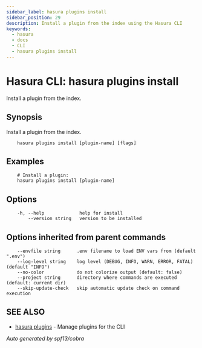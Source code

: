```yaml
---
sidebar_label: hasura plugins install
sidebar_position: 29
description: Install a plugin from the index using the Hasura CLI
keywords:
  - hasura
  - docs
  - CLI
  - hasura plugins install
---
```


# Hasura CLI: hasura plugins install

Install a plugin from the index.

## Synopsis

Install a plugin from the index.

```
    hasura plugins install [plugin-name] [flags]
```

## Examples

```
    # Install a plugin:
    hasura plugins install [plugin-name]
```

## Options

```
    -h, --help             help for install
        --version string   version to be installed
```

## Options inherited from parent commands

```
    --envfile string      .env filename to load ENV vars from (default ".env")
    --log-level string    log level (DEBUG, INFO, WARN, ERROR, FATAL) (default "INFO")
    --no-color            do not colorize output (default: false)
    --project string      directory where commands are executed (default: current dir)
    --skip-update-check   skip automatic update check on command execution
```

## SEE ALSO

- [hasura plugins](/graphql/core/hasura-cli/hasura_plugins.mdx) - Manage plugins for the CLI

_Auto generated by spf13/cobra_
